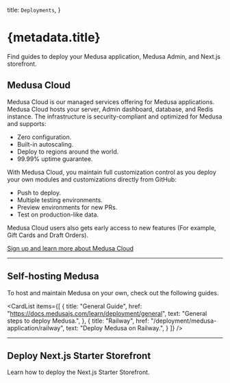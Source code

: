 
  title: `Deployments`,
}

# {metadata.title}

Find guides to deploy your Medusa application, Medusa Admin, and Next.js storefront.

## Medusa Cloud

Medusa Cloud is our managed services offering for Medusa applications. Medusa Cloud hosts your server, Admin dashboard, database, and Redis instance. The infrastructure is security-compliant and optimized for Medusa and supports:

- Zero configuration.
- Built-in autoscaling.
- Deploy to regions around the world.
- 99.99% uptime guarantee.

With Medusa Cloud, you maintain full customization control as you deploy your own modules and customizations directly from GitHub:

- Push to deploy.
- Multiple testing environments.
- Preview environments for new PRs.
- Test on production-like data.

Medusa Cloud users also gets early access to new features (For example, Gift Cards and Draft Orders).

[Sign up and learn more about Medusa Cloud](https://medusajs.com/pricing/)

---

## Self-hosting Medusa

To host and maintain Medusa on your own, check out the following guides.

<CardList
  items={[
    {
      title: "General Guide",
      href: "https://docs.medusajs.com/learn/deployment/general",
      text: "General steps to deploy Medusa.",
    },
    {
      title: "Railway",
      href: "/deployment/medusa-application/railway",
      text: "Deploy Medusa on Railway.",
    }
  ]}
/>

---

## Deploy Next.js Starter Storefront

Learn how to deploy the Next.js Starter Storefront.

<Card
  title="Vercel"
  path="/deployment/storefront/vercel"
  text="Deploy the Next.js Starter Storefront on Vercel."
/>
